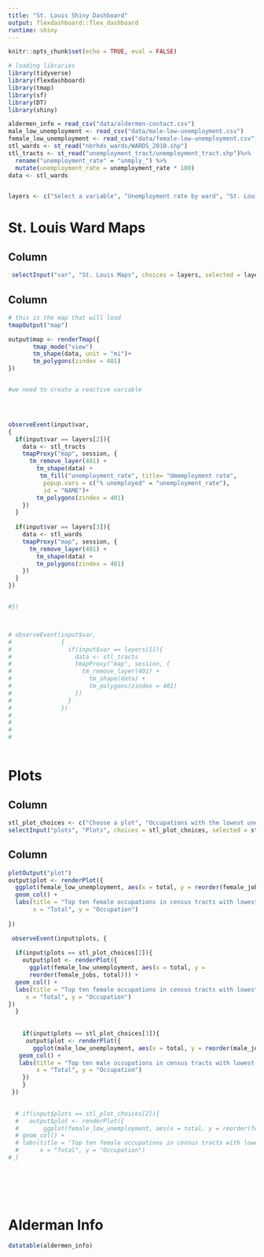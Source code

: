 ```yaml
---
title: "St. Louis Shiny Dashboard"
output: flexdashboard::flex_dashboard
runtime: shiny
---
```




```r
knitr::opts_chunk$set(echo = TRUE, eval = FALSE)

# loading libraries
library(tidyverse)
library(flexdashboard)
library(tmap)
library(sf)
library(DT)
library(shiny)

```



```r
aldermen_info = read_csv("data/aldermen-contact.csv")
male_low_unemployment <- read_csv("data/male-low-unemployment.csv")
female_low_unemployment <- read_csv("data/female-low-unemployment.csv")
stl_wards <- st_read("nbrhds_wards/WARDS_2010.shp") 
stl_tracts <- st_read("unemployment_tract/unemployment_tract.shp")%>%
  rename("unemployment_rate" = "unmply_") %>%
  mutate(unemployment_rate = unemployment_rate * 100)
data <- stl_wards


layers <- c("Select a variable", "Unemployment rate by ward", "St. Louis Wards")
```


St. Louis Ward Maps
===================================

Column{.sidebar}
-----------------------------------
```r
 selectInput("var", "St. Louis Maps", choices = layers, selected = layers[1])


```

Column
-----------------------------------
```r
# this is the map that will load
tmapOutput("map")

output$map <- renderTmap({
       tmap_mode("view")
       tm_shape(data, unit = "mi")+
       tm_polygons(zindex = 401)
})


#we need to create a reactive variable




observeEvent(input$var,
{
  if(input$var == layers[2]){
    data <- stl_tracts
    tmapProxy("map", session, {
      tm_remove_layer(401) +
        tm_shape(data) +
         tm_fill("unemployment_rate", title= "Umemployment rate",
          popup.vars = c("% unemployed" = "unemployment_rate"), 
          id = "NAME")+
        tm_polygons(zindex = 401)
    })
  }
  
  if(input$var == layers[3]){
    data <- stl_wards
    tmapProxy("map", session, {
      tm_remove_layer(401) +
        tm_shape(data) +
        tm_polygons(zindex = 401)
    })
  } 
})


#})



# observeEvent(input$var,
#              {
#                if(input$var == layers[1]){
#                  data <- stl_tracts
#                  tmapProxy("map", session, {
#                    tm_remove_layer(401) +
#                      tm_shape(data) +
#                      tm_polygons(zindex = 401)
#                  })
#                }
#              })
# 
# 
# 
# 



```


Plots
===================================

Column {.sidebar}
-----------------------------------
```r

stl_plot_choices <- c("Choose a plot", "Occupations with the lowest unemployment (female)", "Occupations with the lowest unemployment (male)")
selectInput("plots", "Plots", choices = stl_plot_choices, selected = stl_plot_choices[1])

```

Column
-----------------------------------
```r

plotOutput("plot")
output$plot <- renderPlot({
  ggplot(female_low_unemployment, aes(x = total, y = reorder(female_jobs, total))) +
  geom_col() +
  labs(title = "Top ten female occupations in census tracts with lowest unemployment",
       x = "Total", y = "Occupation")
  
})

 observeEvent(input$plots, {
   
  if(input$plots == stl_plot_choices[2]){
    output$plot <- renderPlot({
      ggplot(female_low_unemployment, aes(x = total, y =     
      reorder(female_jobs, total))) +
  geom_col() +
  labs(title = "Top ten female occupations in census tracts with lowest unemployment",
     x = "Total", y = "Occupation")
})
  }    
    
   
    if(input$plots == stl_plot_choices[3]){
     output$plot <- renderPlot({
       ggplot(male_low_unemployment, aes(x = total, y = reorder(male_jobs, total))) +
   geom_col() +
   labs(title = "Top ten male occupations in census tracts with lowest unemployment",
        x = "Total", y = "Occupation")
    })
    }  
 })

  
  # if(input$plots == stl_plot_choices[2]){
  #   output$plot <- renderPlot({
  #       ggplot(female_low_unemployment, aes(x = total, y = reorder(female_jobs, total))) +
  # geom_col() +
  # labs(title = "Top ten female occupations in census tracts with lowest unemployment",
  #      x = "Total", y = "Occupation")
# }  
 

   

  


```



Alderman Info
===================================

```r
datatable(aldermen_info)
```



